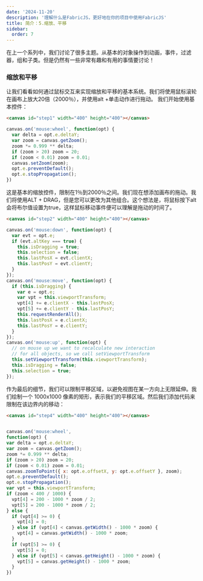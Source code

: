 ```yaml
---
date: '2024-11-20'
description: '理解什么是FabricJS，更好地在你的项目中使用FabricJS'
title: 简介：5.缩放、平移
sidebar:
  order: 7
---
```


在上一个系列中，我们讨论了很多主题。从基本的对象操作到动画，事件，过滤器，组和子类。但是仍然有一些非常有趣和有用的事情要讨论！

### 缩放和平移

让我们看看如何通过鼠标交互来实现缩放和平移的基本系统。我们将使用鼠标滚轮在画布上放大20倍（2000％），并使用alt +单击动作进行拖动。
我们开始使用基本控件：

<Tabs>
<TabItem label="html">

```html
<canvas id="step1" width="400" height="400"></canvas>
```

</TabItem>
<TabItem label="js">

```js
canvas.on('mouse:wheel', function(opt) {
  var delta = opt.e.deltaY;
  var zoom = canvas.getZoom();
  zoom *= 0.999 ** delta;
  if (zoom > 20) zoom = 20;
  if (zoom < 0.01) zoom = 0.01;
  canvas.setZoom(zoom);
  opt.e.preventDefault();
  opt.e.stopPropagation();
})
```

</TabItem>
</Tabs>

<CodeEditor code={code1} canvasId="step1" client:idle autoRun={true} runOnChange={false} >
<canvas  width="400" height="300" id="step1"></canvas>
</CodeEditor>

这是基本的缩放控件，限制在1％到2000％之间。我们现在想添加画布的拖动。我们将使用ALT + DRAG，但是您可以更改为其他组合。这个想法是，将鼠标按下alt会将布尔值设置为true，这样鼠标移动事件便可以理解是拖动的时间了。

<Tabs>
<TabItem label="html">

```html
<canvas id="step2" width="400" height="400"></canvas>
```

</TabItem>
<TabItem label="js">

```js
canvas.on('mouse:down', function(opt) {
  var evt = opt.e;
  if (evt.altKey === true) {
    this.isDragging = true;
    this.selection = false;
    this.lastPosX = evt.clientX;
    this.lastPosY = evt.clientY;
  }
});
canvas.on('mouse:move', function(opt) {
  if (this.isDragging) {
    var e = opt.e;
    var vpt = this.viewportTransform;
    vpt[4] += e.clientX - this.lastPosX;
    vpt[5] += e.clientY - this.lastPosY;
    this.requestRenderAll();
    this.lastPosX = e.clientX;
    this.lastPosY = e.clientY;
  }
});
canvas.on('mouse:up', function(opt) {
  // on mouse up we want to recalculate new interaction
  // for all objects, so we call setViewportTransform
  this.setViewportTransform(this.viewportTransform);
  this.isDragging = false;
  this.selection = true;
});
```

</TabItem>
</Tabs>

作为最后的细节，我们可以限制平移区域，以避免视图在某一方向上无限延伸。我们绘制一个 1000x1000 像素的矩形，表示我们的平移区域。然后我们添加代码来限制在该边界内的移动：

<Tabs>
<TabItem label="html">

```html
<canvas id="step4" width="400" height="400"></canvas>
```

</TabItem>
<TabItem label="js">

```js

canvas.on('mouse:wheel', 
function(opt) {
var delta = opt.e.deltaY;
var zoom = canvas.getZoom();
zoom *= 0.999 ** delta;
if (zoom > 20) zoom = 20;
if (zoom < 0.01) zoom = 0.01;
canvas.zoomToPoint({ x: opt.e.offsetX, y: opt.e.offsetY }, zoom);
opt.e.preventDefault();
opt.e.stopPropagation();
var vpt = this.viewportTransform;
if (zoom < 400 / 1000) {
  vpt[4] = 200 - 1000 * zoom / 2;
  vpt[5] = 200 - 1000 * zoom / 2;
} else {
  if (vpt[4] >= 0) {
    vpt[4] = 0;
  } else if (vpt[4] < canvas.getWidth() - 1000 * zoom) {
    vpt[4] = canvas.getWidth() - 1000 * zoom;
  }
  if (vpt[5] >= 0) {
    vpt[5] = 0;
  } else if (vpt[5] < canvas.getHeight() - 1000 * zoom) {
    vpt[5] = canvas.getHeight() - 1000 * zoom;
  }
})

```

</TabItem>
</Tabs>


<CodeEditor code={code4} canvasId="step4" client:idle autoRun={true} runOnChange={false} >
<canvas id="step4" width="400" height="400"></canvas>
</CodeEditor>